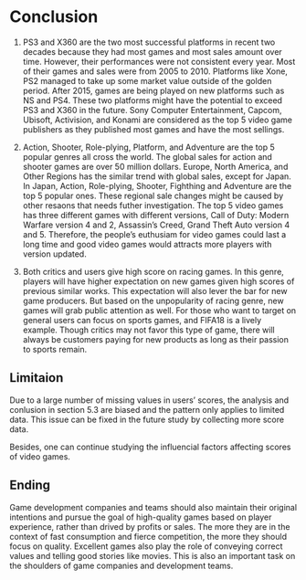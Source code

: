 # Conclusion

1. PS3 and X360 are the two most successful platforms in recent two decades because they had most games and most sales amount over time. However, their performances were not consistent every year. Most of their games and sales were from 2005 to 2010. Platforms like Xone, PS2 managed to take up some market value outside of the golden period. After 2015, games are being played on new platforms such as NS and PS4. These two platforms might have the potential to exceed PS3 and X360 in the future. Sony Computer Entertainment, Capcom, Ubisoft, Activision, and Konami are considered as the top 5 video game publishers as they published most games and have the most sellings.


2. Action, Shooter, Role-plying, Platform, and Adventure are the top 5 popular genres all cross the world. The global sales for action and shooter games are over 50 million dollars. Europe, North America, and Other Regions has the similar trend with global sales, except for Japan. In Japan, Action, Role-plying, Shooter, Fighthing and Adventure are the top 5 popular ones. These regional sale changes might be caused by other resaons that needs futher investigation. The top 5 video games has three different games with different versions, Call of Duty: Modern Warfare version 4 and 2, Assassin’s Creed, Grand Theft Auto version 4 and 5. Therefore, the people's euthusiam for video games could last a long time and good video games would attracts more players with version updated.



3. Both critics and users give high score on racing games. In this genre, players will have higher expectation on new games given high scores of previous similar works. This expectation will also lever the bar for new game producers. But based on the unpopularity of racing genre, new games will grab public attention as well. For those who want to target on general users can focus on sports games, and FIFA18 is a lively example. Though critics may not favor this type of game, there will always be customers paying for new products as long as their passion to sports remain. 



## Limitaion
Due to a large number of missing values in users' scores, the analysis and conlusion in section 5.3 are biased and the pattern only applies to limited data. This issue can be fixed in the future study by collecting more score data.

Besides, one can continue studying the influencial factors affecting scores of video games. 

## Ending

Game development companies and teams should also maintain their original intentions and pursue the goal of high-quality games based on player experience, rather than drived by profits or sales. The more they are in the context of fast consumption and fierce competition, the more they should focus on quality. Excellent games also play the role of conveying correct values and telling good stories like movies. This is also an important task on the shoulders of game companies and development teams.